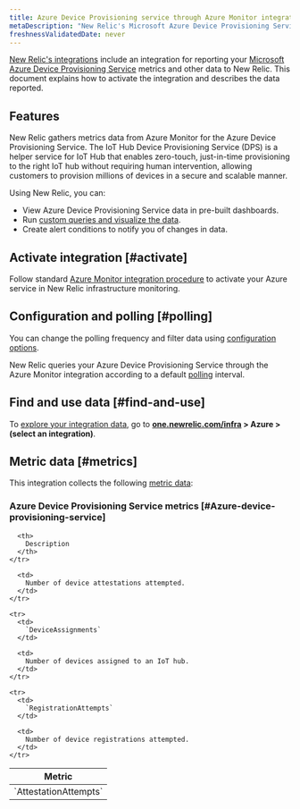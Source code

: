 ```yaml
---
title: Azure Device Provisioning service through Azure Monitor integration
metaDescription: "New Relic's Microsoft Azure Device Provisioning Service integration: what data it reports and how to enable it."
freshnessValidatedDate: never
---
```


[New Relic's integrations](/docs/infrastructure/integrations-getting-started/getting-started/introduction-infrastructure-integrations) include an integration for reporting your [Microsoft Azure Device Provisioning Service](https://learn.microsoft.com/en-us/azure/iot-dps/) metrics and other data to New Relic. This document explains how to activate the integration and describes the data reported.

## Features

New Relic gathers metrics data from Azure Monitor for the Azure Device Provisioning Service. The IoT Hub Device Provisioning Service (DPS) is a helper service for IoT Hub that enables zero-touch, just-in-time provisioning to the right IoT hub without requiring human intervention, allowing customers to provision millions of devices in a secure and scalable manner.

Using New Relic, you can:

* View Azure Device Provisioning Service data in pre-built dashboards.
* Run [custom queries and visualize the data](/docs/infrastructure/integrations-getting-started/getting-started/use-integration-data-new-relic-insights).
* Create alert conditions to notify you of changes in data.

## Activate integration [#activate]

Follow standard [Azure Monitor integration procedure](/docs/infrastructure/microsoft-azure-integrations/azure-integrations-list/azure-monitor) to activate your Azure service in New Relic infrastructure monitoring.

## Configuration and polling [#polling]

You can change the polling frequency and filter data using [configuration options](/docs/infrastructure/microsoft-azure-integrations/azure-integrations-list/azure-monitor/#settings).

New Relic queries your Azure Device Provisioning Service through the Azure Monitor integration according to a default [polling](/docs/infrastructure/microsoft-azure-integrations/azure-integrations-list/azure-monitor/#settings) interval.

## Find and use data [#find-and-use]

To [explore your integration data](/docs/infrastructure/integrations/find-use-infrastructure-integration-data), go to <DoNotTranslate>**[one.newrelic.com/infra](https://one.newrelic.com/infra) > Azure > (select an integration)**</DoNotTranslate>.

## Metric data [#metrics]

This integration collects the following [metric data](/docs/infrastructure/integrations-getting-started/getting-started/understand-integration-data-data-types#metric):

### Azure Device Provisioning Service metrics [#Azure-device-provisioning-service]

<table>
  <thead>
    <tr>
      <th style={{ width: "300px" }}>
        Metric
      </th>

      <th>
        Description
      </th>
    </tr>
  </thead>

  <tbody>
    <tr>
      <td>
        `AttestationAttempts`
      </td>

      <td>
        Number of device attestations attempted.
      </td>
    </tr>

    <tr>
      <td>
        `DeviceAssignments`
      </td>

      <td>
        Number of devices assigned to an IoT hub.
      </td>
    </tr>

    <tr>
      <td>
        `RegistrationAttempts`
      </td>

      <td>
        Number of device registrations attempted.
      </td>
    </tr>
  </tbody>
</table>
